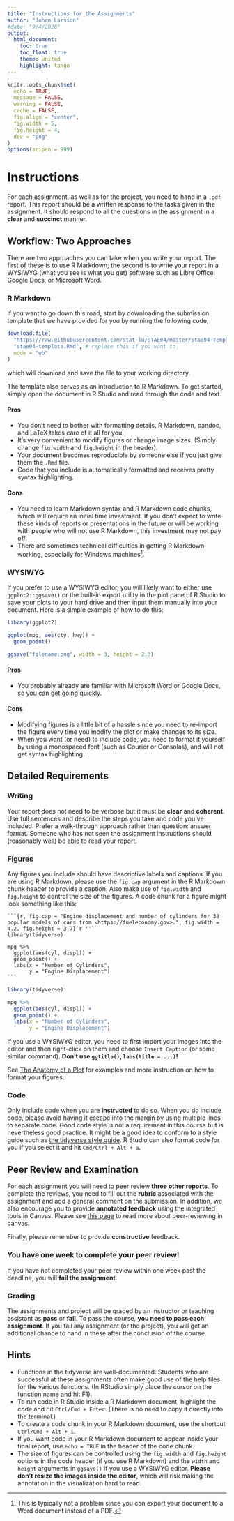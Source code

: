 ```yaml
---
title: "Instructions for the Assignments"
author: "Johan Larsson"
#date: "9/4/2020"
output: 
  html_document:
    toc: true
    toc_float: true
    theme: united
    highlight: tango
---
```


```r

knitr::opts_chunk$set(
  echo = TRUE,
  message = FALSE,
  warning = FALSE,
  cache = FALSE,
  fig.align = "center",
  fig.width = 5,
  fig.height = 4,
  dev = "png"
)
options(scipen = 999)
```

# Instructions

For each assignment, as well as for the project, you need to hand in a `.pdf` report. 
This report should be a written 
response to the tasks given in the assignment. It should respond to all the questions in 
the assignment in a **clear** and **succinct** manner.

## Workflow: Two Approaches

There are two approaches you can take when you write your report. The first
of these is to use R Markdown; the second is to write your report
in a WYSIWYG (what you see is what you get) software such as
Libre Office, Google Docs, or Microsoft Word.

### R Markdown

If you want to go down this road, start by downloading
the submission template that we have provided for you by
running the following code,

```r
download.file(
  "https://raw.githubusercontent.com/stat-lu/STAE04/master/stae04-template.Rmd",
  "stae04-template.Rmd", # replace this if you want to
  mode = "wb"
)
```

which will download and save the file to your working directory.

The template also serves as an introduction to R Markdown. To get started, 
simply open the document in R Studio and read through the code and text.

#### Pros

* You don't need to bother with formatting details. R Markdown, pandoc, and
  LaTeX takes care of it all for you.
* It's very convenient to modify figures or change image sizes. (Simply 
  change `fig.width` and `fig.height` in the header).
* Your document becomes reproducible by someone else if you just give them
  the `.Rmd` file.
* Code that you include is automatically formatted and receives pretty
  syntax highlighting.
  
#### Cons

* You need to learn Markdown syntax and R Markdown code chunks, which will
  require an initial time investment. If you don't expect
  to write these kinds of reports or presentations in the future or will be
  working with people who will not use R Markdown, this investment may not
  pay off.
* There are sometimes technical difficulties in getting R Markdown working,
  especially for Windows machines^[This is typically not a problem since you
  can export your document to a Word document instead of a PDF.].

### WYSIWYG

If you prefer to use a WYSIWYG editor, you will likely want to either 
use `ggplot2::ggsave()` or the built-in export utility in the plot pane of 
R Studio to save your plots to your hard drive and then input them manually 
into your document. Here is a simple example of how to do this:

```r
library(ggplot2)

ggplot(mpg, aes(cty, hwy)) +
  geom_point()

ggsave("filename.png", width = 3, height = 2.3)
```

#### Pros

* You probably already are familiar with Microsoft Word or Google Docs, so
  you can get going quickly.
  
#### Cons

* Modifying figures is a little bit of a hassle since you need to re-import
  the figure every time you modify the plot or make changes to its size.
* When you want (or need) to include code, you need to format it yourself by
  using a monospaced font (such as Courier or Consolas), and will not
  get syntax highlighting.

## Detailed Requirements

### Writing

Your report does not need to be verbose but it must be **clear** and 
**coherent**. Use full sentences and describe the steps you take and code you've
included. Prefer a walk-through approach rather than question: answer format. 
Someone who has not seen the assignment instructions should (reasonably well)
be able to read your report.

### Figures

Any figures you include should have descriptive labels and captions. If you
are using R Markdown, please use the `fig.cap` argument in the R Markdown
chunk header to provide a caption. Also make use of `fig.width` and `fig.height`
to control the size of the figures. A code chunk for a figure might look
something like this:

````
```{r, fig.cap = "Engine displacement and number of cylinders for 38 popular models of cars from <https://fueleconomy.gov>.", fig.width = 4.2, fig.height = 3.7}`r ''`
library(tidyverse)

mpg %>%
  ggplot(aes(cyl, displ)) +
  geom_point() +
  labs(x = "Number of Cylinders",
       y = "Engine Displacement")
```
````

```r
library(tidyverse)

mpg %>%
  ggplot(aes(cyl, displ)) +
  geom_point() +
  labs(x = "Number of Cylinders",
       y = "Engine Displacement")
```

If you use a WYSIWYG editor, you need to first import your images
into the editor and then right-click on them and choose `Insert Caption` (or 
some similar command). **Don't use `ggtitle()`, `labs(title = ...)`!**

See 
[The Anatomy of a Plot](https://stat-lu.github.io/STAE04/misc-the-anatomy-of-a-plot)
for examples and more instruction on how to format your figures.

### Code

Only include code when you are **instructed** to do so. When you do include 
code, please
avoid having it escape into the margin by using multiple lines to separate code. 
Good code style is not a requirement in this course but is nevertheless good 
practice. It might be a good idea to conform to a style guide such as
[the tidyverse style guide](https://style.tidyverse.org/). R Studio
can also format code for you if you select it and hit `Cmd/Ctrl + Alt + a`.
  
## Peer Review and Examination

For each assignment you will need to peer review **three other reports**. To
complete the reviews, you need to fill out the **rubric** associated with the
assignment and add a general comment on the submission. In addition, we also
encourage you to provide **annotated feedback** using the integrated tools in
Canvas. Please see
[this page](https://community.canvaslms.com/t5/Student-Guide/How-do-I-submit-a-peer-review-to-an-assignment/ta-p/293) to read more about peer-reviewing in canvas.

Finally, please remember to provide **constructive** feedback.

### You have one week to complete your peer review!

If you have not completed your peer review within one week past the deadline, 
you will **fail the assignment**. 

### Grading

The assignments and project will be graded by an instructor or teaching 
assistant as **pass** or **fail**. To pass the course, 
**you need to pass each assignment**. If you fail any assignment (or the 
project), you will get an additional chance to hand in these after the 
conclusion of the course.

## Hints

- Functions in the tidyverse are well-documented. Students who are successful 
  at these assignments often make good use of the help files for the various 
  functions. (In RStudio simply place the cursor on the function name and hit
  F1).
- To run code in R Studio inside a R Markdown document, highlight the code and
  hit `Ctrl/Cmd + Enter`. (There is no need to copy it directly into 
  the terminal.)
- To create a code chunk in your R Markdown document, use the shortcut 
  `Ctrl/Cmd + Alt + i`.
- If you want code in your R Markdown document to appear inside your final 
  report, use `echo = TRUE` in the header of the code chunk.
- The size of figures can be controlled using the `fig.width` and `fig.height`
  options in the code header (if you use R Markdown) and the `width` and
  `height` arguments in `ggsave()` if you use a WYSIWYG editor. **Please don't
  resize the images inside the editor**, which will risk making the annotation
  in the visualization hard to read.
